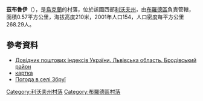 {{coord|50|9|5|N|24|56|6|E|scale:100000|display=title}}

'''茲布魯伊'''（{{lang-uk|Збруї}}），是[[烏克蘭|烏克蘭]]的村落，位於該國西部[[利沃夫州|利沃夫州]]，由[[布羅德區|布羅德區]]負責管轄，面積0.57平方公里，海拔高度210米，2001年人口154，人口密度每平方公里268.29人。

==參考資料==
*[http://www.uaidx.com/13/281/index Довідник поштових індексів України. Львівська область. Бродівський район] {{Wayback|url=http://www.uaidx.com/13/281/index |date=20160202002802 }}
* [http://gska2.rada.gov.ua/pls/z7502/A005?rf7571=19167 картка]{{dead link|date=2018年4月 |bot=InternetArchiveBot |fix-attempted=yes }}
* [http://weather.in.ua/ua/l'vovskaja/8736 Погода в селі Збруї] {{Wayback|url=http://weather.in.ua/ua/l%27vovskaja/8736 |date=20160303211945 }}

{{DEFAULTSORT:Збруї}}
[[Category:利沃夫州村落|Category:利沃夫州村落]]
[[Category:布羅德區村落|Category:布羅德區村落]]


{{Lviv-geo-stub}}